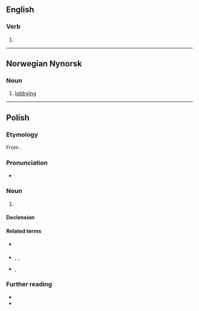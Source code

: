 ==English==

===Verb===
{{head|en|verb form}}

# {{present participle of|en|lob|nocat=1}}

----

==Norwegian Nynorsk==

===Noun===
{{nn-noun-f3}}

# {{lb|nn|political|colloquial}} [[lobbying]]
#: {{syn|nn|lobbyverksemd}}

----

==Polish==
{{wp|lang=pl}}

===Etymology===
From {{bor|pl|en|lobbying}}.

===Pronunciation===
* {{pl-IPA|/lobing/}}

===Noun===
{{pl-noun|m-in}}

# {{lb|pl|politics}} {{l|en|lobbying}}

====Declension====
{{pl-decl-noun-m-in|tantum=s}}

====Related terms====
* {{q|verb}} {{l|pl|lobbować}}
* {{q|nouns}} {{l|pl|lobby}}, {{l|pl|lobbista}}, {{l|pl|lobbysta}}
* {{q|adjectives}} {{l|pl|lobbistyczny}}, {{l|pl|lobbystyczny}}

===Further reading===
* {{R:pl:WSJP}}
* {{R:PWN}}